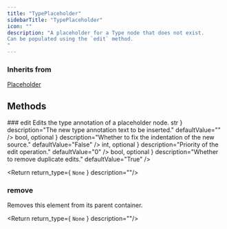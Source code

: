 ```yaml
---
title: "TypePlaceholder"
sidebarTitle: "TypePlaceholder"
icon: ""
description: "A placeholder for a Type node that does not exist.
Can be populated using the `edit` method.
"
---
```


<GithubLinkNote link="https://github.com/codegen-sh/codegen-sdk/blob/develop/src/codegen/sdk/core/placeholder/placeholder_type.py#L11-L36" />

### Inherits from
[Placeholder](/api-reference/core/Placeholder)


## Methods
<HorizontalDivider />
### <span className="text-primary">edit</span>
Edits the type annotation of a placeholder node.
<GithubLinkNote link="https://github.com/codegen-sh/codegen-sdk/blob/develop/src/codegen/sdk/core/placeholder/placeholder_type.py#L16-L36" />

<ParameterWrapper>
<Parameter
    name="new_src"
    type={ <code className="text-sm bg-gray-100 px-2 py-0.5 rounded">str</code> }
    description="The new type annotation text to be inserted."
    defaultValue=""
/>
<Parameter
    name="fix_indentation"
    type={ <code className="text-sm bg-gray-100 px-2 py-0.5 rounded">bool, optional</code> }
    description="Whether to fix the indentation of the new source."
    defaultValue="False"
/>
<Parameter
    name="priority"
    type={ <code className="text-sm bg-gray-100 px-2 py-0.5 rounded">int, optional</code> }
    description="Priority of the edit operation."
    defaultValue="0"
/>
<Parameter
    name="dedupe"
    type={ <code className="text-sm bg-gray-100 px-2 py-0.5 rounded">bool, optional</code> }
    description="Whether to remove duplicate edits."
    defaultValue="True"
/>
</ParameterWrapper>


<Return return_type={ <code className="text-sm bg-gray-100 px-2 py-0.5 rounded">None</code> } description=""/>


### <span className="text-primary">remove</span>
Removes this element from its parent container.
<GithubLinkNote link="https://github.com/codegen-sh/codegen-sdk/blob/develop/src/codegen/sdk/core/placeholder/placeholder.py#L42-L52" />


<Return return_type={ <code className="text-sm bg-gray-100 px-2 py-0.5 rounded">None</code> } description=""/>



